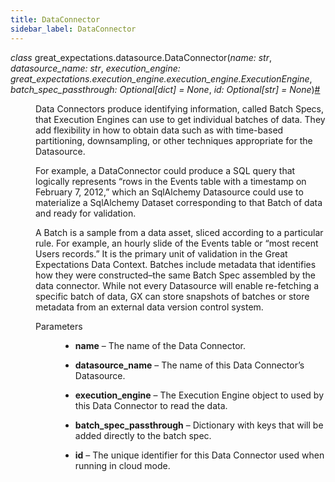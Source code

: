 ```yaml
---
title: DataConnector
sidebar_label: DataConnector
---
```


<section class="sphinx-api-doc" id="dataconnector">

<dl class="py class">
<dt class="sig sig-object py" id="great_expectations.datasource.DataConnector">
<em class="property"><span class="pre">class</span><span class="w"> </span></em><span class="sig-prename descclassname"><span class="pre">great_expectations.datasource.</span></span><span class="sig-name descname"><span class="pre">DataConnector</span></span><span class="sig-paren">(</span><em class="sig-param"><span class="n"><span class="pre">name</span></span><span class="p"><span class="pre">:</span></span><span class="w"> </span><span class="n"><span class="pre">str</span></span></em>, <em class="sig-param"><span class="n"><span class="pre">datasource_name</span></span><span class="p"><span class="pre">:</span></span><span class="w"> </span><span class="n"><span class="pre">str</span></span></em>, <em class="sig-param"><span class="n"><span class="pre">execution_engine</span></span><span class="p"><span class="pre">:</span></span><span class="w"> </span><span class="n"><span class="pre">great_expectations.execution_engine.execution_engine.ExecutionEngine</span></span></em>, <em class="sig-param"><span class="n"><span class="pre">batch_spec_passthrough</span></span><span class="p"><span class="pre">:</span></span><span class="w"> </span><span class="n"><span class="pre">Optional</span><span class="p"><span class="pre">[</span></span><span class="pre">dict</span><span class="p"><span class="pre">]</span></span></span><span class="w"> </span><span class="o"><span class="pre">=</span></span><span class="w"> </span><span class="default_value"><span class="pre">None</span></span></em>, <em class="sig-param"><span class="n"><span class="pre">id</span></span><span class="p"><span class="pre">:</span></span><span class="w"> </span><span class="n"><span class="pre">Optional</span><span class="p"><span class="pre">[</span></span><span class="pre">str</span><span class="p"><span class="pre">]</span></span></span><span class="w"> </span><span class="o"><span class="pre">=</span></span><span class="w"> </span><span class="default_value"><span class="pre">None</span></span></em><span class="sig-paren">)</span><a class="headerlink" href="#great_expectations.datasource.DataConnector" title="Permalink to this definition">#</a></dt>
<dd><p>Data Connectors produce identifying information, called Batch Specs, that Execution Engines
can use to get individual batches of data. They add flexibility in how to obtain data
such as with time-based partitioning, downsampling, or other techniques appropriate
for the Datasource.</p>
<p>For example, a DataConnector could produce a SQL query that logically represents “rows in
the Events table with a timestamp on February 7, 2012,” which an SqlAlchemy Datasource
could use to materialize a SqlAlchemy Dataset corresponding to that Batch of data and
ready for validation.</p>
<p>A Batch is a sample from a data asset, sliced according to a particular rule. For example,
an hourly slide of the Events table or “most recent Users records.” It is the primary
unit of validation in the Great Expectations Data Context. Batches include metadata that
identifies how they were constructed–the same Batch Spec assembled by the data connector.
While not every Datasource will enable re-fetching a specific batch of data, GX can store
snapshots of batches or store metadata from an external data version control system.</p>
<dl class="field-list simple">
<dt class="field-odd">Parameters</dt>
<dd class="field-odd"><ul class="simple">
<li><p><strong>name</strong> – The name of the Data Connector.</p></li>
<li><p><strong>datasource_name</strong> – The name of this Data Connector’s Datasource.</p></li>
<li><p><strong>execution_engine</strong> – The Execution Engine object to used by this Data Connector to read the data.</p></li>
<li><p><strong>batch_spec_passthrough</strong> – Dictionary with keys that will be added directly to the batch spec.</p></li>
<li><p><strong>id</strong> – The unique identifier for this Data Connector used when running in cloud mode.</p></li>
</ul>
</dd>
</dl>
</dd></dl>
</section>